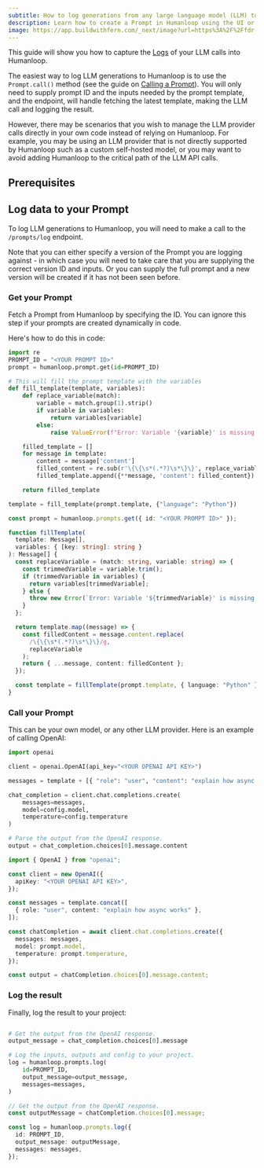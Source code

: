 ```yaml
---
subtitle: How to log generations from any large language model (LLM) to Humanloop
description: Learn how to create a Prompt in Humanloop using the UI or SDK, version it, and use it to generate responses from your AI models. Prompt management is a key part of the Humanloop platform.
image: https://app.buildwithfern.com/_next/image?url=https%3A%2F%2Ffdr-prod-docs-files-public.s3.amazonaws.com%2Fhttps%3A%2F%2Fhumanloop.docs.buildwithfern.com%2F2024-05-31T20%3A04%3A53.218Z%2Fassets%2Fimages%2Faae5149-Screenshot_2024-04-04_at_22.36.38.png&w=3840&q=75
---
```


This guide will show you how to capture the [Logs](/docs/v5/concepts/logs) of your LLM calls into Humanloop.

The easiest way to log LLM generations to Humanloop is to use the `Prompt.call()` method (see the guide on [Calling a Prompt](/docs/v5/development/guides/call-prompt)). You will only need to supply prompt ID and the inputs needed by the prompt template, and the endpoint, will handle fetching the latest template, making the LLM call and logging the result.

However, there may be scenarios that you wish to manage the LLM provider calls directly in your own code instead of relying on Humanloop. For example, you may be using an LLM provider that is not directly supported by Humanloop such as a custom self-hosted model, or you may want to avoid adding Humanloop to the critical path of the LLM API calls.

## Prerequisites

<Markdown src="../../../snippets/prereq-point-prompt.mdx" />

<Markdown src="../../../snippets/setup-sdk.mdx" />

## Log data to your Prompt

To log LLM generations to Humanloop, you will need to make a call to the `/prompts/log` endpoint.

Note that you can either specify a version of the Prompt you are logging against - in which case you will need to take care that you are supplying the correct version ID and inputs. Or you can supply the full prompt and a new version will be created if it has not been seen before.

<Steps>

### Get your Prompt

Fetch a Prompt from Humanloop by specifying the ID. You can ignore this step if your prompts are created dynamically in code.

<EndpointRequestSnippet endpoint="GET /prompts/:id" />

<EndpointResponseSnippet endpoint="GET /prompts/:id" />

Here's how to do this in code:

<Tabs>
<Tab title="Python">

```python
import re
PROMPT_ID = "<YOUR PROMPT ID>"
prompt = humanloop.prompt.get(id=PROMPT_ID)

# This will fill the prompt template with the variables
def fill_template(template, variables):
    def replace_variable(match):
        variable = match.group(1).strip()
        if variable in variables:
            return variables[variable]
        else:
            raise ValueError(f"Error: Variable '{variable}' is missing.")

    filled_template = []
    for message in template:
        content = message['content']
        filled_content = re.sub(r'\{\{\s*(.*?)\s*\}\}', replace_variable, content)
        filled_template.append({**message, 'content': filled_content})

    return filled_template

template = fill_template(prompt.template, {"language": "Python"})
```

</Tab>
<Tab title="TypeScript">

```typescript
const prompt = humanloop.prompts.get({ id: "<YOUR PROMPT ID>" });

function fillTemplate(
  template: Message[],
  variables: { [key: string]: string }
): Message[] {
  const replaceVariable = (match: string, variable: string) => {
    const trimmedVariable = variable.trim();
    if (trimmedVariable in variables) {
      return variables[trimmedVariable];
    } else {
      throw new Error(`Error: Variable '${trimmedVariable}' is missing.`);
    }
  };

  return template.map((message) => {
    const filledContent = message.content.replace(
      /\{\{\s*(.*?)\s*\}\}/g,
      replaceVariable
    );
    return { ...message, content: filledContent };
  });

  const template = fillTemplate(prompt.template, { language: "Python" });
}
```

</Tab>
</Tabs>

### Call your Prompt

This can be your own model, or any other LLM provider. Here is an example of calling OpenAI:

<Tabs>
<Tab title="Python">

```python
import openai

client = openai.OpenAI(api_key="<YOUR OPENAI API KEY>")

messages = template + [{ "role": "user", "content": "explain how async works" }]

chat_completion = client.chat.completions.create(
    messages=messages,
    model=config.model,
  	temperature=config.temperature
)

# Parse the output from the OpenAI response.
output = chat_completion.choices[0].message.content
```

</Tab>
<Tab title="TypeScript">

```typescript
import { OpenAI } from "openai";

const client = new OpenAI({
  apiKey: "<YOUR OPENAI API KEY>",
});

const messages = template.concat([
  { role: "user", content: "explain how async works" },
]);

const chatCompletion = await client.chat.completions.create({
  messages: messages,
  model: prompt.model,
  temperature: prompt.temperature,
});

const output = chatCompletion.choices[0].message.content;
```

</Tab>
</Tabs>

### Log the result

Finally, log the result to your project:

<EndpointRequestSnippet endpoint="POST /prompts/log" />

<Tabs>
<Tab title="Python">

```python

# Get the output from the OpenAI response.
output_message = chat_completion.choices[0].message

# Log the inputs, outputs and config to your project.
log = humanloop.prompts.log(
    id=PROMPT_ID,
    output_message=output_message,
    messages=messages,
)
```

</Tab>

<Tab title="TypeScript">

```typescript
// Get the output from the OpenAI response.
const outputMessage = chatCompletion.choices[0].message;

const log = humanloop.prompts.log({
  id: PROMPT_ID,
  output_message: outputMessage,
  messages: messages,
});
```

</Tab>

</Tabs>

</Steps>
